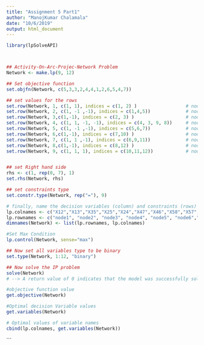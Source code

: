 ---
title: "Assignment 5 Part1"
author: "ManojKumar Chalamala"
date: "10/6/2019"
output: html_document
---
```{r}
library(lpSolveAPI)



## Activity-On-Arc-Projec-Network Problem
Network <- make.lp(9, 12)

## Set objective function
set.objfn(Network, c(5,3,3,2,4,4,1,2,6,5,4,7)) 

## set values for the rows
set.row(Network, 1, c(1, 1), indices = c(1, 2) )                  # node 1
set.row(Network, 2, c(1, -1 ,-1), indices = c(1,4,5))             # node 2
set.row(Network, 3,c(1,-1), indices = c(2, 3) )                   # node 3
set.row(Network, 4, c(1, 1, -1, -1), indices = c(4, 3, 9, 8))     # node 4
set.row(Network, 5, c(1, -1 ,-1), indices = c(5,6,7))             # node 5 
set.row(Network, 6,c(1,-1), indices = c(7,10) )                   # node 6
set.row(Network, 7, c(1, 1 ,-1), indices = c(6,9,11))             # node 7
set.row(Network, 8,c(1,-1), indices = c(8,12) )                   # node 8
set.row(Network, 9, c(1, 1, 1), indices = c(10,11,12))            # node 9


## set Right hand side
rhs <- c(1, rep(0, 7), 1)
set.rhs(Network, rhs)

## set constraints type
set.constr.type(Network, rep("="), 9)

# finally, name the decision variables (column) and constraints (rows)
lp.colnames <- c("X12","X13","X35","X25","X24","X47","X46","X58","X57","X69","X79","X89") 
lp.rownames <- c("node1", "node2", "node3", "node4", "node5", "node6","node7", "node8", "node9")
dimnames(Network) <- list(lp.rownames, lp.colnames)

#Set Max Condition
lp.control(Network, sense="max")

## Now set all variables type to be binary
set.type(Network, 1:12, "binary")

## Now solve the IP problem
solve(Network)
# --> A return value of 0 indicates that the model was successfully solved.

#objective function value
get.objective(Network)

#Optimal decision Variable values
get.variables(Network)

# Optimal values of variable names 
cbind(lp.colnames, get.variables(Network))
```
```

